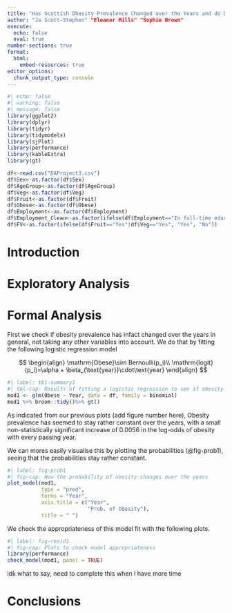 ---
title: "Has Scottish Obesity Prevalence Changed over the Years and do Different Factors Effect this"
author: "Jo Scott-Stephen" "Eleanor Mills" "Sophie Brown"
execute: 
  echo: false
  eval: true
number-sections: true
format:
  html:
    embed-resources: true
editor_options: 
  chunk_output_type: console
---

```{r}
#| echo: false
#| warning: false
#| message: false
library(ggplot2)
library(dplyr)
library(tidyr)
library(tidymodels)
library(sjPlot)
library(performance)
library(kableExtra)
library(gt)
```


```{r}
df<-read.csv("DAProject3.csv")
df$Sex<-as.factor(df$Sex)
df$AgeGroup<-as.factor(df$AgeGroup)
df$Veg<-as.factor(df$Veg)
df$Fruit<-as.factor(df$Fruit)
df$Obese<-as.factor(df$Obese)
df$Employment<-as.factor(df$Employment)
df$Employment_Clean<-as.factor(ifelse(df$Employment=="In full-time education"|df$Employment=="In paid employment, self-employed or on gov't training", "Employed/Full-Time Training or Education",ifelse(df$Employment=="Retired", "Retired", "Unemployed/Other")))
df$FV<-as.factor(ifelse(df$Fruit=="Yes"|df$Veg=="Yes", "Yes", "No"))
```

# Introduction {#sec-intro}

# Exploratory Analysis {#sec-EA}

# Formal Analysis {#sec-FA}

First we check if obesity prevalence has infact changed over the years in general, not taking any other variables into account. We do that by fitting the following logistic regression model

$$
\begin{align}
\mathrm{Obese}\sim Bernoulli(p_i)\\
\mathrm{logit}(p_i)=\alpha +  \beta_{\text{year}}\cdot\text{year}
\end{align}
$$

```{r}
#| label: tbl-summary1
#| tbl-cap: Results of fitting a logistic regression to see if obesity prevalence changes over the years
mod1 <- glm(Obese ~ Year, data = df, family = binomial)
mod1 %>% broom::tidy()%>% gt()
```

As indicated from our previous plots (add figure number here), Obesity prevalence has seemed to stay rather constant over the years, with a small non-statistically significant increase of 0.0056 in the log-odds of obesity with every passing year. 

We can mores easily visualise this by plotting the probabilities (@fig-prob1), seeing that the probabilities stay rather constant. 

```{r}
#| label: fig-prob1
#| fig-cap: How the probability of obesity changes over the years
plot_model(mod1,
           type = "pred",
           terms = "Year",
           axis.title = c("Year", 
                          "Prob. of Obesity"),
           title = " ")
```

We check the appropriateness of this model fit with the following plots. 

```{r}
#| label: fig-resid1
#| fig-cap: Plots to check model appropriateness
library(performance)
check_model(mod1, panel = TRUE)
```

idk what to say, need to complete this when I have more time

# Conclusions {#sec-con}


